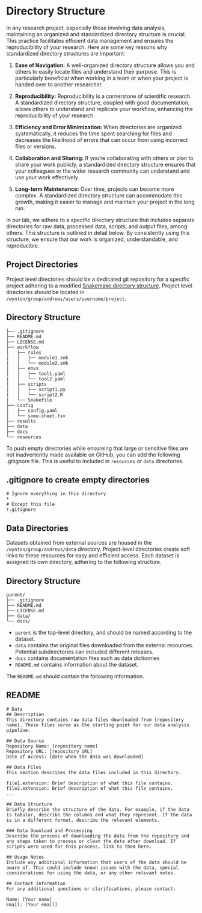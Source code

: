 # Directory Structure
In any research project, especially those involving data analysis, maintaining an organized and standardized directory structure is crucial. This practice facilitates efficient data management and ensures the reproducibility of your research. Here are some key reasons why standardized directory structures are important:

1. **Ease of Navigation:** A well-organized directory structure allows you and others to easily locate files and understand their purpose. This is particularly beneficial when working in a team or when your project is handed over to another researcher.

2. **Reproducibility:** Reproducibility is a cornerstone of scientific research. A standardized directory structure, coupled with good documentation, allows others to understand and replicate your workflow, enhancing the reproducibility of your research.

3. **Efficiency and Error Minimization:** When directories are organized systematically, it reduces the time spent searching for files and decreases the likelihood of errors that can occur from using incorrect files or versions.

4. **Collaboration and Sharing:** If you're collaborating with others or plan to share your work publicly, a standardized directory structure ensures that your colleagues or the wider research community can understand and use your work effectively.

5. **Long-term Maintenance:** Over time, projects can become more complex. A standardized directory structure can accommodate this growth, making it easier to manage and maintain your project in the long run.

In our lab, we adhere to a specific directory structure that includes separate directories for raw data, processed data, scripts, and output files, among others. This structure is outlined in detail below. By consistently using this structure, we ensure that our work is organized, understandable, and reproducible.

## Project Directories 
Project level directories should be a dedicated git repository for a specific project adhering to a modified [Snakemake directory structure](https://snakemake.readthedocs.io/en/stable/snakefiles/deployment.html). Project level directories should be located in `/wynton/group/andrews/users/username/project`. 

::: {.callout-note}
# Directory Structure
```
├── .gitignore
├── README.md
├── LICENSE.md
├── workflow
│   ├── rules
|   │   ├── module1.smk
|   │   └── module2.smk
│   ├── envs
|   │   ├── tool1.yaml
|   │   └── tool2.yaml
│   ├── scripts
|   │   ├── script1.py
|   │   └── script2.R
|   └── Snakefile
├── config
│   ├── config.yaml
│   └── some-sheet.tsv
├── results
├── data
├── docs
└── resources
```
::: 


To push empty directories while ensureing that large or sensitive files are not inadvertently made available on GitHub, you can add the following .gitignore file. This is useful to included in `resources` or `data` directories.


::: {.callout-tip}
# .gitignore to create empty directories
```
# Ignore everything in this directory
*
# Except this file
!.gitignore
```
::: 


## Data Directories
Datasets obtained from external sources are housed in the `/wynton/group/andrews/data` directory. Project-level directories create soft links to these resources for easy and efficient access. Each dataset is assigned its own directory, adhering to the following structure.

::: {.callout-note}
# Directory Structure
```
parent/
├── .gitignore
├── README.md
├── LICENSE.md
├── data/
└── docs/
```
::: 

- `parent` is the top-level directory, and should be named according to the dataset. 
- `data` contains the original files downloaded from the external resources. Potential subdirectories can included different releases. 
- `docs` contains documentation files such as data dictionries
- `README.md` contains information about the dataset. 


The `README.md` should contain the following information. 

::: {.callout-note}
# README
```
# Data
## Description
This directory contains raw data files downloaded from [repository name]. These files serve as the starting point for our data analysis pipeline.

## Data Source
Repository Name: [repository name]
Repository URL: [repository URL]
Date of Access: [date when the data was downloaded]

## Data Files
This section describes the data files included in this directory.

file1.extension: Brief description of what this file contains.
file2.extension: Brief description of what this file contains.
...

## Data Structure
Briefly describe the structure of the data. For example, if the data is tabular, describe the columns and what they represent. If the data is in a different format, describe the relevant elements.

### Data Download and Processing
Describe the process of downloading the data from the repository and any steps taken to process or clean the data after download. If scripts were used for this process, link to them here.

## Usage Notes
Include any additional information that users of the data should be aware of. This could include known issues with the data, special considerations for using the data, or any other relevant notes.

## Contact Information
For any additional questions or clarifications, please contact:

Name: [Your name]
Email: [Your email]
```
:::